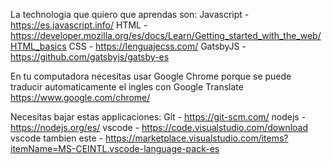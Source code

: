 La technologia que quiero que aprendas son:
Javascript - https://es.javascript.info/
HTML - https://developer.mozilla.org/es/docs/Learn/Getting_started_with_the_web/HTML_basics
CSS - https://lenguajecss.com/
GatsbyJS - https://github.com/gatsbyjs/gatsby-es

En tu computadora necesitas usar Google Chrome porque se puede traducir automaticamente el ingles con Google Translate
https://www.google.com/chrome/

Necesitas bajar estas applicaciones:
Git - https://git-scm.com/
nodejs - https://nodejs.org/es/
vscode - https://code.visualstudio.com/download
vscode tambien este - https://marketplace.visualstudio.com/items?itemName=MS-CEINTL.vscode-language-pack-es